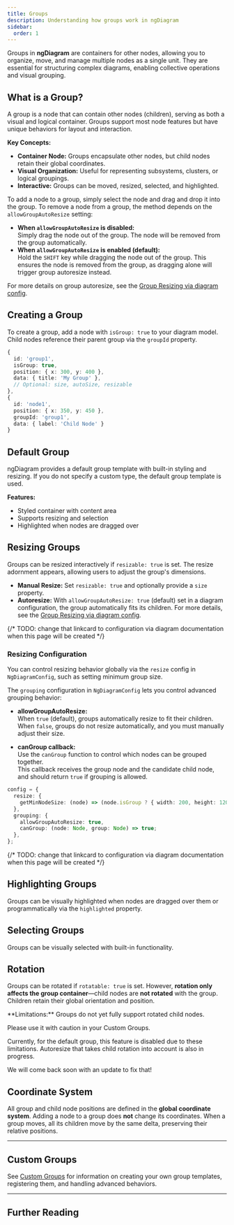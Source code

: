 ```yaml
---
title: Groups
description: Understanding how groups work in ngDiagram
sidebar:
  order: 1
---
```



Groups in **ngDiagram** are containers for other nodes, allowing you to organize, move, and manage multiple nodes as a single unit.
They are essential for structuring complex diagrams, enabling collective operations and visual grouping.

## What is a Group?

A group is a node that can contain other nodes (children), serving as both a visual and logical container.
Groups support most node features but have unique behaviors for layout and interaction.

**Key Concepts:**

- **Container Node:** Groups encapsulate other nodes, but child nodes retain their global coordinates.
- **Visual Organization:** Useful for representing subsystems, clusters, or logical groupings.
- **Interactive:** Groups can be moved, resized, selected, and highlighted.

To add a node to a group, simply select the node and drag and drop it into the group.
To remove a node from a group, the method depends on the `allowGroupAutoResize` setting:

- **When `allowGroupAutoResize` is disabled:**  
   Simply drag the node out of the group. The node will be removed from the group automatically.
- **When `allowGroupAutoResize` is enabled (default):**  
   Hold the `SHIFT` key while dragging the node out of the group. This ensures the node is removed from the group, as dragging alone will trigger group autoresize instead.

For more details on group autoresize, see the [Group Resizing via diagram config](/docs/internals/nodes/groups/#resizing-configuration).

## Creating a Group

To create a group, add a node with `isGroup: true` to your diagram model.
Child nodes reference their parent group via the `groupId` property.

```typescript {3,11}
{
  id: 'group1',
  isGroup: true,
  position: { x: 300, y: 400 },
  data: { title: 'My Group' },
  // Optional: size, autoSize, resizable
},
{
  id: 'node1',
  position: { x: 350, y: 450 },
  groupId: 'group1',
  data: { label: 'Child Node' }
}
```

## Default Group

ngDiagram provides a default group template with built-in styling and resizing.
If you do not specify a custom type, the default group template is used.

**Features:**

- Styled container with content area
- Supports resizing and selection
- Highlighted when nodes are dragged over

<Groups />

## Resizing Groups

Groups can be resized interactively if `resizable: true` is set.
The resize adornment appears, allowing users to adjust the group's dimensions.

- **Manual Resize:** Set `resizable: true` and optionally provide a `size` property.
- **Autoresize:** With `allowGroupAutoResize: true` (default) set in a diagram configuration, the group automatically fits its children.
  For more details, see the [Group Resizing via diagram config](/docs/internals/nodes/groups/#resizing-configuration).

{/* TODO: change that linkcard to configuration via diagram documentation when this page will be created */}

<LinkCard
  icon="list-format"
  title="Diagram configuration"
  href="/docs/internals/nodes/resizing/#configuring-resizing-via-diagram-config"
  description="Read more about configuring via diagram config"
/>

### Resizing Configuration

You can control resizing behavior globally via the `resize` config in `NgDiagramConfig`, such as setting minimum group size.

The `grouping` configuration in `NgDiagramConfig` lets you control advanced grouping behavior:

- **allowGroupAutoResize:**  
   When `true` (default), groups automatically resize to fit their children.  
   When `false`, groups do not resize automatically, and you must manually adjust their size.

- **canGroup callback:**  
   Use the `canGroup` function to control which nodes can be grouped together.  
   This callback receives the group node and the candidate child node, and should return `true` if grouping is allowed.

```typescript {3,6,7}
config = {
  resize: {
    getMinNodeSize: (node) => (node.isGroup ? { width: 200, height: 120 } : { width: 80, height: 40 }),
  },
  grouping: {
    allowGroupAutoResize: true,
    canGroup: (node: Node, group: Node) => true;
  },
};
```

{/* TODO: change that linkcard to configuration via diagram documentation when this page will be created */}

<LinkCard
  icon="list-format"
  title="Diagram configuration"
  href="/docs/internals/nodes/resizing/#configuring-resizing-via-diagram-config"
  description="Read more about configuring resizing via diagram config"
/>

## Highlighting Groups

Groups can be visually highlighted when nodes are dragged over them or programmatically via the `highlighted` property.

## Selecting Groups

Groups can be visually selected with built-in functionality.

<LinkCard
  icon="list-format"
  title="Selection"
  href="/docs/internals/nodes/selection"
  description="Read more about Selection"
/>

## Rotation

Groups can be rotated if `rotatable: true` is set.
However, **rotation only affects the group container**—child nodes are **not rotated** with the group.
Children retain their global orientation and position.

<Aside type="caution">
**Limitations:** Groups do not yet fully support rotated child nodes. 
  
Please use it with caution in your Custom Groups.

Currently, for the default group, this feature is disabled due to these limitations. Autoresize that takes child
rotation into account is also in progress.

We will come back soon with an update to fix that!

</Aside>

## Coordinate System

All group and child node positions are defined in the **global coordinate system**.
Adding a node to a group does **not** change its coordinates.
When a group moves, all its children move by the same delta, preserving their relative positions.

---

## Custom Groups

See [Custom Groups](/docs/internals/nodes/custom-groups) for information on creating your own group templates, registering them, and handling advanced behaviors.

---

## Further Reading

<LinkCard
  icon="list-format"
  title="Nodes"
  href="/docs/internals/nodes/nodes"
  description="Learn more about node features"
/>
<LinkCard
  icon="list-format"
  title="Custom Nodes"
  href="/docs/internals/nodes/custom-nodes"
  description="Create custom node templates"
/>
<LinkCard
  icon="list-format"
  title="Resizing"
  href="/docs/internals/nodes/resizing"
  description="Learn about resizing nodes and groups"
/>
